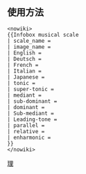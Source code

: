 <!-- 在這裡加入模板的保護標識 --><noinclude>{{template doc page viewed directly}}</noinclude>
<!-- 在本行下編輯模板說明 -->

==使用方法==
<pre>
<nowiki>
{{Infobox musical scale
| scale_name = 
| image_name = 
| English = 
| Deutsch = 
| French = 
| Italian = 
| Japanese = 
| tonic = 
| super-tonic = 
| mediant = 
| sub-dominant = 
| dominant = 
| Sub-mediant = 
| Leading-tone = 
| parallel = 
| relative = 
| enharmonic = 
}}
</nowiki>
</pre>
<includeonly>
[[Category:音樂信息框模板|理]]
</includeonly>